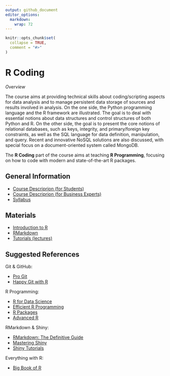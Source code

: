 ```yaml
---
output: github_document
editor_options: 
  markdown: 
    wrap: 72
---
```


```r
knitr::opts_chunk$set(
  collapse = TRUE,
  comment = "#>"
)
```

# R Coding

*Overview*

The course aims at providing technical skills about coding/scripting
aspects for data analysis and to manage persistent data storage of
sources and results involved in analysis. On the one side, the Python
programming language and the R framework are illustrated. The goal is to
deal with essential notions about data structures and control structures
of both Python and R. On the other side, the goal is to present the core
notions of relational databases, such as keys, integrity, and
primary/foreign key constraints, as well as the SQL language for data
definition, manipulation, and query. Recent and innovative NoSQL
solutions are also discussed, with special focus on a document-oriented
system called MongoDB.

The **R Coding** part of the course aims at teaching **R Programming**,
focusing on how to code with modern and state-of-the-art R packages.


## General Information

- [Course Descriprion (for Students)](https://marcozanotti.github.io/rcoding-course/general-infos/rcod_description.html)  
- [Course Descriprion (for Business Experts)](https://marcozanotti.github.io/rcoding-course/general-infos/rcod_description_business.html)  
- [Syllabus](https://marcozanotti.github.io/rcoding-course/general-infos/rcod_syllabus.html)  

  
## Materials

- [Introduction to R](https://marcozanotti.github.io/rcoding-course/R/rcod_lecture0/rcod_lecture0_intro2R.html)
- [RMarkdown](https://marcozanotti.github.io/rcoding-course/R/rcod_lecture0/rcod_lecture0_rmarkdown.html)
- [Tutorials (lectures)](https://github.com/marcozanotti/rcoding-course/tree/master/R)


## Suggested References

Git & GitHub:

- [Pro Git](https://git-scm.com/book/en/v2)  
- [Happy Git with R](https://happygitwithr.com/index.html)

R Programming:

- [R for Data Science](https://r4ds.had.co.nz/)  
- [Efficient R Programming](https://csgillespie.github.io/efficientR/index.html)  
- [R Packages](https://r-pkgs.org/index.html)  
- [Advanced R](https://adv-r.hadley.nz/)

RMarkdown & Shiny:

- [RMarkdown: The Definitive Guide](https://bookdown.org/yihui/rmarkdown/)  
- [Mastering Shiny](https://mastering-shiny.org/)  
- [Shiny Tutorials](https://shiny.rstudio.com/tutorial/)

Everything with R:

- [Big Book of R](https://www.bigbookofr.com/)
